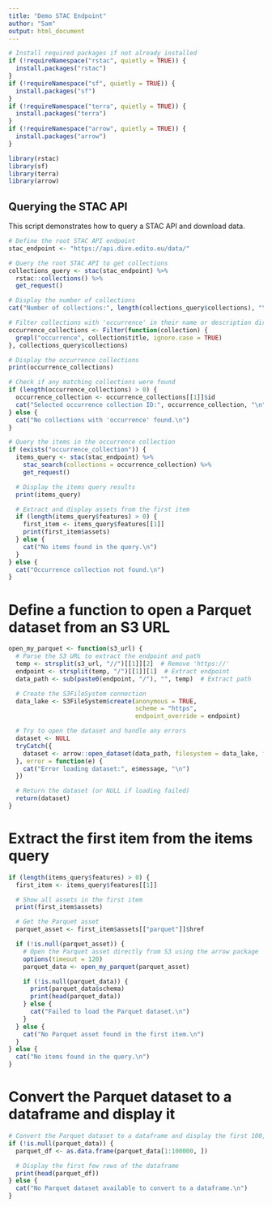 ```yaml
---
title: "Demo STAC Endpoint"
author: "Sam"
output: html_document
---
```


```r
# Install required packages if not already installed
if (!requireNamespace("rstac", quietly = TRUE)) {
  install.packages("rstac")
}
if (!requireNamespace("sf", quietly = TRUE)) {
  install.packages("sf")
}
if (!requireNamespace("terra", quietly = TRUE)) {
  install.packages("terra")
}
if (!requireNamespace("arrow", quietly = TRUE)) {
  install.packages("arrow")
}

library(rstac)
library(sf)
library(terra)
library(arrow)
```

## Querying the STAC API

This script demonstrates how to query a STAC API and download data.

```r
# Define the root STAC API endpoint
stac_endpoint <- "https://api.dive.edito.eu/data/"

# Query the root STAC API to get collections
collections_query <- stac(stac_endpoint) %>%
  rstac::collections() %>%
  get_request()

# Display the number of collections
cat("Number of collections:", length(collections_query$collections), "\n")
```

```r
# Filter collections with 'occurrence' in their name or description directly
occurrence_collections <- Filter(function(collection) {
  grepl("occurrence", collection$title, ignore.case = TRUE)
}, collections_query$collections)

# Display the occurrence collections
print(occurrence_collections)

# Check if any matching collections were found
if (length(occurrence_collections) > 0) {
  occurrence_collection <- occurrence_collections[[1]]$id
  cat("Selected occurrence collection ID:", occurrence_collection, "\n")
} else {
  cat("No collections with 'occurrence' found.\n")
}
```

```r
# Query the items in the occurrence collection
if (exists("occurrence_collection")) {
  items_query <- stac(stac_endpoint) %>%
    stac_search(collections = occurrence_collection) %>%
    get_request()

  # Display the items query results
  print(items_query)

  # Extract and display assets from the first item
  if (length(items_query$features) > 0) {
    first_item <- items_query$features[[1]]
    print(first_item$assets)
  } else {
    cat("No items found in the query.\n")
  }
} else {
  cat("Occurrence collection not found.\n")
}
```


# Define a function to open a Parquet dataset from an S3 URL
```r

open_my_parquet <- function(s3_url) {
  # Parse the S3 URL to extract the endpoint and path
  temp <- strsplit(s3_url, "//")[[1]][2]  # Remove 'https://'
  endpoint <- strsplit(temp, "/")[[1]][1]  # Extract endpoint
  data_path <- sub(paste0(endpoint, "/"), "", temp)  # Extract path

  # Create the S3FileSystem connection
  data_lake <- S3FileSystem$create(anonymous = TRUE, 
                                   scheme = "https",
                                   endpoint_override = endpoint)

  # Try to open the dataset and handle any errors
  dataset <- NULL
  tryCatch({
    dataset <- arrow::open_dataset(data_path, filesystem = data_lake, format = "parquet")
  }, error = function(e) {
    cat("Error loading dataset:", e$message, "\n")
  })

  # Return the dataset (or NULL if loading failed)
  return(dataset)
}
```


# Extract the first item from the items query
```r
if (length(items_query$features) > 0) {
  first_item <- items_query$features[[1]]

  # Show all assets in the first item
  print(first_item$assets)

  # Get the Parquet asset
  parquet_asset <- first_item$assets[["parquet"]]$href

  if (!is.null(parquet_asset)) {
    # Open the Parquet asset directly from S3 using the arrow package
    options(timeout = 120)
    parquet_data <- open_my_parquet(parquet_asset)

    if (!is.null(parquet_data)) {
      print(parquet_data$schema)
      print(head(parquet_data))
    } else {
      cat("Failed to load the Parquet dataset.\n")
    }
  } else {
    cat("No Parquet asset found in the first item.\n")
  }
} else {
  cat("No items found in the query.\n")
}
```

# Convert the Parquet dataset to a dataframe and display it
```r
# Convert the Parquet dataset to a dataframe and display the first 100,000 rows
if (!is.null(parquet_data)) {
  parquet_df <- as.data.frame(parquet_data[1:100000, ])

  # Display the first few rows of the dataframe
  print(head(parquet_df))
} else {
  cat("No Parquet dataset available to convert to a dataframe.\n")
}
```